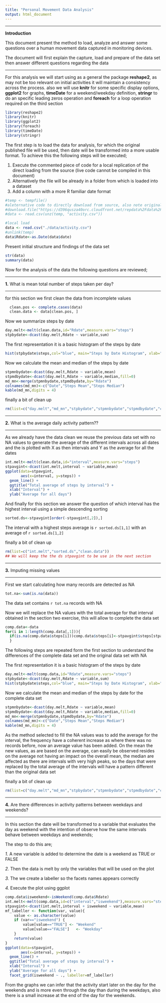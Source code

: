 ```yaml
---
title: "Personal Movement Data Analysis"
output: html_document
---
```

__________________________________________________________________________________________________
**Introduction**

This document present the method to load, analyze and answer some questions over a human movement data captured in monitoring devices.

The document will first explain the capture, load and prepare of the data set then answer different questions regarding the data

__________________________________________________________________________________________________

For this analysis we will start using as a general the package **reshape2**, as may not be too relevant on initial activities it will maintain a consistency across the process. also we will use **knitr** for some specific display options, **ggplot2** for graphs, **timeDate** for a weekend/weekday definition, **stringr** to do an specific leading zeros operation and **foreach** for a loop operation required on the third section

```r
library(reshape2)
library(knitr)
library(ggplot2)
library(foreach)
library(timeDate)
library(stringr)
```

The first step is to load the data for analysis, for which the original published file will be used, then date will be transformed into a more usable format. To achieve this the following steps will be executed;

1. Execute the commented piece of code for a local replication of the direct loading from the source (live code cannot be compiled in this document)
2. Alternatively the file will be already in a folder from which is loaded into a dataset
3. Add a column with a more R familiar date format

```r
#temp <- tempfile()
#aleternative code to directly download from source, also note original source URL
#download.file("https://d396qusza40orc.cloudfront.net/repdata%2Fdata%2Factivity.zip",temp)
#data <- read.csv(unz(temp, "activity.csv"))

#local load
data <- read.csv("./data/activity.csv")
#unlink(temp)
data$Rdate<-as.Date(data$date)
```

Present initial structure and findings of the data set

```r
str(data)
summary(data)
```

Now for the analysis of the data the following questions are reviewed;

__________________________________________________________________________________________________

**1.** What is mean total number of steps taken per day?

__________________________________________________________________________________________________

for this section we first clean the data from incomplete values

```r
  clean.pos <- complete.cases(data)
  clean.data <- data[clean.pos, ]
```

Now we summarize steps by date

```r
day.melt<-melt(clean.data,id="Rdate",measure.vars="steps")
stpbydate<-dcast(day.melt,Rdate ~ variable,sum)
```

The first representation it is a basic histogram of the steps by date

```r
hist(stpbydate$steps,col="blue", main="Steps by Date Histogram", xlab="Steps by Date")
```

Now we calculate the mean and median of the steps by date

```r
stpmnbydate<-dcast(day.melt,Rdate ~ variable,mean)
stpmdbydate<-dcast(day.melt,Rdate ~ variable,median,fill=0)
md_mn<-merge(stpmnbydate,stpmdbydate,by="Rdate")
colnames(md_mn)<-c("Date","Steps Mean","Steps Median")
kable(md_mn,digits = 4)
```

finally a bit of clean up

```r
rm(list=c("day.melt","md_mn","stpbydate","stpmnbydate","stpmdbydate","clean.pos"))
```

__________________________________________________________________________________________________

**2.** What is the average daily activity pattern??

__________________________________________________________________________________________________

As we already have the data clean we reuse the previous data set with no NA values to generate the average of the different intervals across all dates and the is plotted with X as then intervals and Y as the average for all the dates

```r
int.melt<-melt(clean.data,id="interval",measure.vars="steps")
stpavgint<-dcast(int.melt,interval ~ variable,mean)
ggplot(data=stpavgint,
       aes(x=interval, y=steps)) +
  geom_line() +
  ggtitle("Total average of steps by interval") +
  xlab("Interval") +
  ylab("Average for all days")
```

And finally for this section we answer the question of which interval has the highest interval using a simple descending sorting

```r
sorted.ds<-stpavgint[order(-stpavgint[,2]),]
```

The interval with a highest steps average is `r sorted.ds[1,1]` with an average of `r sorted.ds[1,2]`

finally a bit of clean up

```r
rm(list=c("int.melt","sorted.ds","clean.data"))
## We will keep the the ds stpavgint to be use in the next section
```

__________________________________________________________________________________________________

**3.** Imputing missing values

__________________________________________________________________________________________________

First we start calculating how many records are detected as NA

```r
tot.na<-sum(is.na(data))
```

The data set contains `r tot.na` records with NA 

Now we will replace the NA values with the total average for that interval obtained in the section two exercise, this will allow to complete the data set

```r
comp.data<-data
for(i in 1:length(comp.data[,1])){
  if(is.na(comp.data$steps[i]))comp.data$steps[i]<-stpavgint$steps[stpavgint$interval==comp.data$interval[i]]
  }
```

The following steps are repeated form the first section to understand the differences of the complete data set and the original data set with NA

The first representation it is a basic histogram of the steps by date

```r
day.melt<-melt(comp.data,id="Rdate",measure.vars="steps")
stpbydate<-dcast(day.melt,Rdate ~ variable,sum)
hist(stpbydate$steps,col="blue", main="Steps by Date Histogram", xlab="Steps by Date")
```

Now we calculate the mean and median of the steps by date for the complete data set

```r
stpmnbydate<-dcast(day.melt,Rdate ~ variable,mean)
stpmdbydate<-dcast(day.melt,Rdate ~ variable,median,fill=0)
md_mn<-merge(stpmnbydate,stpmdbydate,by="Rdate")
colnames(md_mn)<-c("Date","Steps Mean","Steps Median")
kable(md_mn,digits = 4)
```

As the method selected to fill the NA values was to add the average for the interval, the frequency have a coherent increase as where there was no records before, now an average value has been added. On the mean the new values, as are based on the average, can easily be observed resides on the average not having an impact on the overall mean, the median are affected as there are intervals with very high peaks, so the days that were replaced by the total average of the intervals will have a pattern different than the original data set

finally a bit of clean up

```r
rm(list=c("day.melt","md_mn","stpbydate","stpmnbydate","stpmdbydate","clean.pos","stpavgint","i"))
```

__________________________________________________________________________________________________

**4.** Are there differences in activity patterns between weekdays and weekends?

__________________________________________________________________________________________________

In this section the date will be transformed to a variable that evaluates the day as weekend with the intention of observe how the same intervals behave between weekdays and weekends;

The step to do this are;

*1.* A new variable is added to determine the date is a weekend as TRUE or FALSE

*2.* Then the data is melt by only the variables that will be used on the plot

*3.* The we create a labeller so the facets names appears correctly

*4.* Execute the plot using ggplot

```r
comp.data$isweekend<-isWeekend(comp.data$Rdate)
int.melt<-melt(comp.data,id=c("interval","isweekend"),measure.vars="steps")
stpavgint<-dcast(int.melt,interval + isweekend ~ variable,mean)
mf_labeller <- function(var, value){
    value <- as.character(value)
    if (var=="isweekend") { 
        value[value=="TRUE"] <- "Weekend"
        value[value=="FALSE"]   <- "Weekday"
    }
    return(value)
}
ggplot(data=stpavgint,
       aes(x=interval, y=steps)) +
  geom_line() +
  ggtitle("Total average of steps by interval") +
  xlab("Interval") +
  ylab("Average for all days") +
  facet_grid(isweekend ~ ., labeller=mf_labeller)
```

From the graphs we can infer that the activity start later on the day for the weekends and is more even through the day than during the weekdays, also there is a small increase at the end of the day for the weekends.